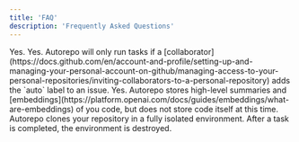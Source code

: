 ```yaml
---
title: 'FAQ'
description: 'Frequently Asked Questions'
---
```


<AccordionGroup>
  <Accordion icon="folder-open" title="Does Autorepo work in empty repositories?">
    Yes.
  </Accordion>
  <Accordion icon="folder-open" title="Can I install Autorepo in public repositories?">
    Yes. Autorepo will only run tasks if a [collaborator](https://docs.github.com/en/account-and-profile/setting-up-and-managing-your-personal-account-on-github/managing-access-to-your-personal-repositories/inviting-collaborators-to-a-personal-repository) adds the `auto` label to an issue.
  </Accordion>
  <Accordion icon="folder-open" title="Can I install Autorepo in private repositories?">
    Yes.
  </Accordion>
  <Accordion icon="code" title="Do you store my code?">
    Autorepo stores high-level summaries and [embeddings](https://platform.openai.com/docs/guides/embeddings/what-are-embeddings) of you code, but does not store code itself at this time.
  </Accordion>
  <Accordion icon="code" title="How does Autorepo access my code?">
    Autorepo clones your repository in a fully isolated environment. After a task is completed, the environment is destroyed.
  </Accordion>
</AccordionGroup>
